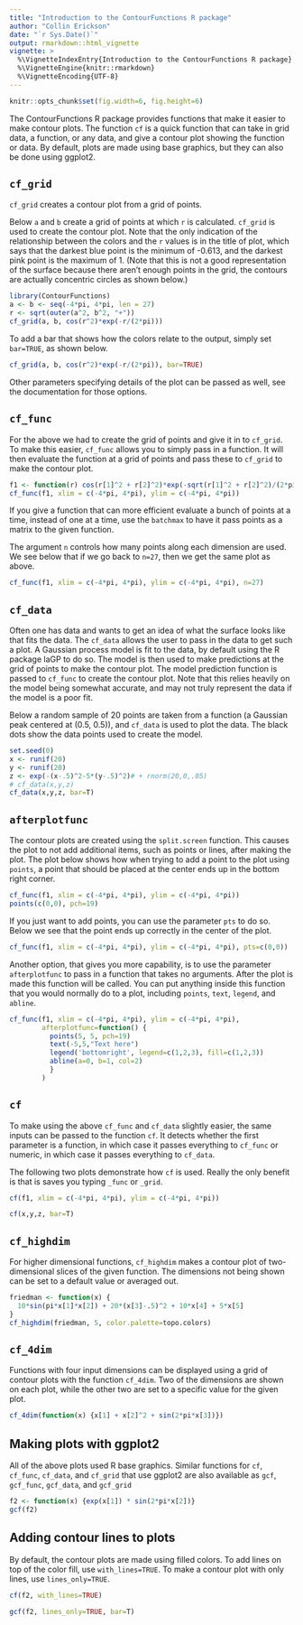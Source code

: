 ---
title: "Introduction to the ContourFunctions R package"
author: "Collin Erickson"
date: "`r Sys.Date()`"
output: rmarkdown::html_vignette
vignette: >
  %\VignetteIndexEntry{Introduction to the ContourFunctions R package}
  %\VignetteEngine{knitr::rmarkdown}
  %\VignetteEncoding{UTF-8}
---

```{r setup, include=FALSE}
knitr::opts_chunk$set(fig.width=6, fig.height=6)
```


The ContourFunctions R package provides functions that make it easier to make contour plots. The function `cf` is a quick function that can take in grid data, a function, or any data, and give a contour plot showing the function or data.
By default, plots are made using base graphics,
but they can also be done using ggplot2.

## `cf_grid`

`cf_grid` creates a contour plot from a grid of points.

Below `a` and `b` create a grid of points at which `r` is calculated. `cf_grid` is used to create the contour plot.
Note that the only indication of the relationship between the colors and the `r` values is in the title of plot, which says that the darkest blue point is the minimum of -0.613, and the darkest pink point is the maximum of 1. (Note that this is not a good representation of the surface because there aren't enough points in the grid, the contours are actually concentric circles as shown below.)

```{r cf_grid}
library(ContourFunctions)
a <- b <- seq(-4*pi, 4*pi, len = 27)
r <- sqrt(outer(a^2, b^2, "+"))
cf_grid(a, b, cos(r^2)*exp(-r/(2*pi)))
```

To add a bar that shows how the colors relate to the output, simply set `bar=TRUE`, as shown below.

```{r cf_grid bar}

cf_grid(a, b, cos(r^2)*exp(-r/(2*pi)), bar=TRUE)
```

Other parameters specifying details of the plot can be passed as well, see 
the documentation for those options.


## `cf_func`

For the above we had to create the grid of points and give it in to `cf_grid`. To make this easier, `cf_func` allows you to simply pass in a function. It will then evaluate the function at a grid of points and pass these to `cf_grid` to make the contour plot.

```{r}
f1 <- function(r) cos(r[1]^2 + r[2]^2)*exp(-sqrt(r[1]^2 + r[2]^2)/(2*pi))
cf_func(f1, xlim = c(-4*pi, 4*pi), ylim = c(-4*pi, 4*pi))
```


If you give a function that can more efficient evaluate a bunch of points at a time, instead of one at a time, use the `batchmax` to have it pass points as a matrix to the given function.

The argument `n` controls how many points along each dimension are used. We see below that if we go back to `n=27`, then we get the same plot as above.


```{r}
cf_func(f1, xlim = c(-4*pi, 4*pi), ylim = c(-4*pi, 4*pi), n=27)
```



## `cf_data`

Often one has data and wants to get an idea of what the surface looks like that fits the data. The `cf_data` allows the user to pass in the data to get such a plot. A Gaussian process model is fit to the data, by default using the R package laGP to do so. The model is then used to make predictions at the grid of points to make the contour plot. The model prediction function is passed to `cf_func` to create the contour plot.
Note that this relies heavily on the model being somewhat accurate, and may not truly represent the data if the model is a poor fit.

Below a random sample of 20 points are taken from a function (a Gaussian peak centered at (0.5, 0.5)), and `cf_data` is used to plot the data. The black dots show the data points used to create the model.

```{r cf_data}
set.seed(0)
x <- runif(20)
y <- runif(20)
z <- exp(-(x-.5)^2-5*(y-.5)^2)# + rnorm(20,0,.05)
# cf_data(x,y,z)
cf_data(x,y,z, bar=T)
```



## `afterplotfunc`

The contour plots are created using the `split.screen` function.
This causes the plot to not add additional items, such as points or lines, after making the plot. The plot below shows how when trying to add a point to the plot using `points`, a point that should be placed at the center ends up in the bottom right corner.


```{r}
cf_func(f1, xlim = c(-4*pi, 4*pi), ylim = c(-4*pi, 4*pi))
points(c(0,0), pch=19)
```

If you just want to add points, you can use the parameter `pts` to do so. Below we see that the point ends up correctly in the center of the plot.

```{r}
cf_func(f1, xlim = c(-4*pi, 4*pi), ylim = c(-4*pi, 4*pi), pts=c(0,0))
```

Another option, that gives you more capability, is to use the parameter `afterplotfunc` to pass in a function that takes no arguments. After the plot is made this function will be called. You can put anything inside this function that you would normally do to a plot, including `points`, `text`, `legend`, and `abline`.



```{r}
cf_func(f1, xlim = c(-4*pi, 4*pi), ylim = c(-4*pi, 4*pi),
        afterplotfunc=function() {
          points(5, 5, pch=19)
          text(-5,5,"Text here")
          legend('bottomright', legend=c(1,2,3), fill=c(1,2,3))
          abline(a=0, b=1, col=2)
          }
        )
```



## `cf`

To make using the above `cf_func` and `cf_data` slightly easier, the same inputs can be passed to the function `cf`. It detects whether the first parameter is a function, in which case it passes everything to `cf_func` or numeric, in which case it passes everything to `cf_data`.

The following two plots demonstrate how `cf` is used. Really the only benefit is that is saves you typing `_func` or `_grid`.

```{r cf for func}
cf(f1, xlim = c(-4*pi, 4*pi), ylim = c(-4*pi, 4*pi))
```

```{r cf for data}
cf(x,y,z, bar=T)
```


## `cf_highdim`

For higher dimensional functions, `cf_highdim` makes a contour plot
of two-dimensional slices of the given function.
The dimensions not being shown can be set to a default value
or averaged out.

```{r}

friedman <- function(x) {
  10*sin(pi*x[1]*x[2]) + 20*(x[3]-.5)^2 + 10*x[4] + 5*x[5]
}
cf_highdim(friedman, 5, color.palette=topo.colors)
```


## `cf_4dim`

Functions with four input dimensions can be displayed
using a grid of contour plots with the function `cf_4dim`.
Two of the dimensions are shown on each plot,
while the other two are set to a specific value
for the given plot.


```{r}
cf_4dim(function(x) {x[1] + x[2]^2 + sin(2*pi*x[3])})
```

## Making plots with ggplot2

All of the above plots used R base graphics.
Similar functions for `cf`, `cf_func`, `cf_data`, and `cf_grid`
that use ggplot2 are also available as
`gcf`, `gcf_func`, `gcf_data`, and `gcf_grid`

```{r}
f2 <- function(x) {exp(x[1]) * sin(2*pi*x[2])}
gcf(f2)
```


## Adding contour lines to plots

By default, the contour plots are made using filled colors.
To add lines on top of the color fill, use `with_lines=TRUE`.
To make a contour plot with only lines, use `lines_only=TRUE`.

```{r}
cf(f2, with_lines=TRUE)
```

```{r}
gcf(f2, lines_only=TRUE, bar=T)
```

